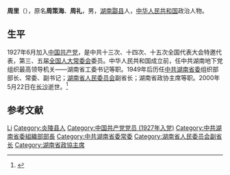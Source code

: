 {{Otheruses|other=中国古代典籍|周礼}}

'''周里'''（{{bd|1903年|11月25日|2000年|5月22日|catIdx=Z周}}），原名'''周策海'''、'''周礼'''，男，[[湖南省|湖南]][[酃县_(南宋)|酃县]]人，[[中华人民共和国|中华人民共和国]]政治人物。

== 生平 ==
1927年6月加入[[中国共产党|中国共产党]]，是中共十三次、十四次、十五次全国代表大会特邀代表，第三、五届[[全国人大常委会|全国人大常委会]]委员。中华人民共和国成立前，任中共湖南地下党组织最高领导机关——湖南省工委书记等职。1949年后历任[[中共湖南省委|中共湖南省委]]组织部部长、常委、副书记；[[湖南省人民委员会|湖南省人民委员会]]副省长；湖南省政协主席等职。2000年5月22日在[[长沙|长沙]]逝世。<ref>{{Cite web|title=周里同志逝世|url=http://www.people.com.cn/GB/paper39/718/86284.html|accessdate=|work=|archive-date=2016-03-04|archive-url=https://web.archive.org/web/20160304204239/http://www.people.com.cn/GB/paper39/718/86284.html|dead-url=no}}</ref>

== 参考文献 ==
{{reflist}}

{{start box}}
{{s-off}}
{{s-before|[[毛致用|毛致用]]}}
{{s-title|[[中国人民政治协商会议湖南省委员会|中国人民政治协商会议湖南省委员会]]主席|1979年4月-1983年4月}} 
{{s-after|[[程星龄|程星龄]]}}
{{end box}}

{{中华人民共和国湖南省地方领导人|nocat}}

{{Authority control}}
{{DEFAULTSORT:Zhou周}}
[[Category:周姓|Li]]
[[Category:炎陵县人|Category:炎陵县人]]
[[Category:中国共产党党员_(1927年入党)|Category:中国共产党党员 (1927年入党)]]
[[Category:中共湖南省委組織部部長|Category:中共湖南省委組織部部長]]
[[Category:中共湖南省委常委|Category:中共湖南省委常委]]
[[Category:湖南省人民委员会副省长|Category:湖南省人民委员会副省长]]
[[Category:湖南省政協主席|Category:湖南省政協主席]]